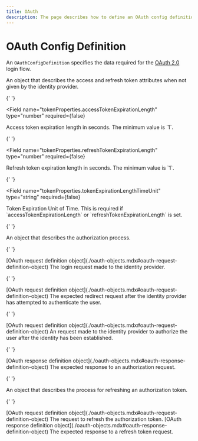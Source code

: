 ```yaml
---
title: OAuth
description: The page describes how to define an OAuth config definition.
---
```


# OAuth Config Definition

An `OAuthConfigDefinition` specifies the data required for the [OAuth 2.0](https://oauth.net/2/) login flow.

<Reference>
  <Field name="tokenProperties" type="object" required={false}>
    <Description>
       An object that describes the access and refresh token attributes when not given by the identity provider.
    </Description>
  </Field>

{' '}

<Field
  name="tokenProperties.accessTokenExpirationLength"
  type="number"
  required={false}
>
  <Description>
    Access token expiration length in seconds. The minimum value is `1`.
  </Description>
</Field>

{' '}

<Field
  name="tokenProperties.refreshTokenExpirationLength"
  type="number"
  required={false}
>
  <Description>
    Refresh token expiration length in seconds. The minimum value is `1`.
  </Description>
</Field>

{' '}

<Field
  name="tokenProperties.tokenExpirationLengthTimeUnit"
  type="string"
  required={false}
>
  <Description>
    Token Expiration Unit of Time. This is required if
    `accessTokenExpirationLength` or `refreshTokenExpirationLength` is set.
  </Description>
</Field>

{' '}

<Field name="authorizationProcess" type="object" required={true}>
  <Description>An object that describes the authorization process.</Description>
</Field>

{' '}

<Field name="authorizationProcess.loginRequest" required={true}>
  <Type>
    [OAuth request definition
    object](./oauth-objects.mdx#oauth-request-definition-object)
  </Type>
  <Description>The login request made to the identity provider.</Description>
</Field>

{' '}

<Field name="authorizationProcess.redirectRequest" required={true}>
  <Type>
    [OAuth request definition
    object](./oauth-objects.mdx#oauth-request-definition-object)
  </Type>
  <Description>
    The expected redirect request after the identity provider has attempted to
    authenticate the user.
  </Description>
</Field>

{' '}

<Field name="authorizationProcess.authorizeRequest" required={false}>
  <Type>
    [OAuth request definition
    object](./oauth-objects.mdx#oauth-request-definition-object)
  </Type>
  <Description>
    An request made to the identity provider to authorize the user after the
    identity has been established.
  </Description>
</Field>

{' '}

<Field name="authorizationProcess.authorizeResponse" required={false}>
  <Type>
    [OAuth response definition
    object](./oauth-objects.mdx#oauth-response-definition-object)
  </Type>
  <Description>The expected response to an authorization request.</Description>
</Field>

{' '}

<Field name="refreshTokenProcess" type="object" required={true}>
  <Description>
    An object that describes the process for refreshing an authorization token.
  </Description>
</Field>

{' '}

<Field name="refreshTokenProcess.refreshTokenRequest" required={true}>
  <Type>
    [OAuth request definition
    object](./oauth-objects.mdx#oauth-request-definition-object)
  </Type>
  <Description>The request to refresh the authorization token.</Description>
</Field>

  <Field name="refreshTokenProcess.refreshTokenResponse" required={true}>
    <Type>
      [OAuth response definition object](./oauth-objects.mdx#oauth-response-definition-object)
    </Type>
    <Description>
      The expected response to a refresh token request.
    </Description>
  </Field>
</Reference>
